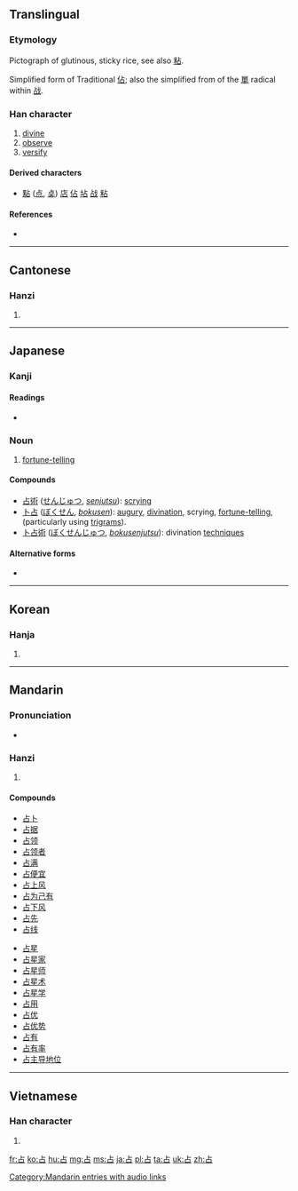 {{also|佔}}
==Translingual==
{{stroke order|strokes=5}}
{{stroke order|type=animate}}

===Etymology===
Pictograph of glutinous, sticky rice, see also [[粘]].

Simplified form of Traditional [[佔]]; also the simplified from of the [[單]] radical within [[战]].

===Han character===
{{Han char|rn=25|rad=卜|as=03|sn=5|four=2160<sub>0</sub>|canj=卜口 (YR)|ids=⿱[[卜|⺊]][[口]]}}

# [[divine]]
# [[observe]]
# [[versify]]

====Derived characters====
* [[點]] ([[点]], [[奌]]) [[店]] [[佔]] [[坫]] [[战]] [[粘]]

====References====
* {{Han ref|kx=0157.300|dkj=02780|dj=0361.190|hdz=10092.050|uh=5360|ud=21344|bh=A565|bd=42341}}

----

==Cantonese==
===Hanzi===
{{yue-hanzi|jyut=|y=jim1}}

# {{defn|lang=yue|sort=卜03}}

----

==Japanese==
===Kanji===
{{ja-kanji|grade=c|rs=卜03}}

====Readings====
* {{ja-readings|on=[[せん]] (sen)|kun=[[しめる]] (shimeru), [[うらなう]] (uranau), [[うらない]] (uranai)}}

===Noun===
{{ja-noun|うら}} 

# {{context|archaic|lang=ja|sort=うら}} [[fortune-telling]]

====Compounds====
{{der-top|Compounds}}
* [[占術]] ([[せんじゅつ]], ''[[senjutsu]]''): [[scrying]]
* [[卜占]] ([[ぼくせん]], ''[[bokusen]]''): [[augury]], [[divination]], scrying, [[fortune-telling]], (particularly using [[trigrams]]). 
* [[卜占術]] ([[ぼくせんじゅつ]], ''[[bokusenjutsu]]''): divination [[technique]]s
{{bottom}}

====Alternative forms====
* {{l|ja|卜}}

----

==Korean==
===Hanja===
{{ko-hanja|hangeul=점|rv=jeom|mr=chŏm}}

# {{defn|lang=ko|sort=卜03}}

----

==Mandarin==
===Pronunciation===
* {{audio|zh-zhàn.ogg|audio|lang=cmn}}

===Hanzi===
{{cmn-hanzi|pin=[[zhān]] ([[zhan1]])|wg=chan<sup>1</sup>}}

# {{defn|lang=cmn|sort=卜03}}

====Compounds====
{{top2}}
* [[占卜]]
* [[占据]]
* [[占领]]
* [[占领者]]
* [[占满]]
* [[占便宜]]
* [[占上风]]
* [[占为己有]]
* [[占下风]]
* [[占先]]
* [[占线]]
{{mid2}}
* [[占星]]
* [[占星家]]
* [[占星师]]
* [[占星术]]
* [[占星学]]
* [[占用]]
* [[占优]]
* [[占优势]]
* [[占有]]
* [[占有率]]
* [[占主导地位]]
{{bottom}}

[[Category:Mandarin entries with audio links]]

----

==Vietnamese==

===Han character===
{{vi-hantu|[[chiêm]], [[chăm]], [[chàm]], [[chễm]], [[chím]], [[chiếm]], [[giếm]], [[chầm]], [[chằm]], [[chem]], [[coi]], [[xem]]|rs=卜03}}

# {{defn|lang=vi|sort=卜03}}

[[fr:占]]
[[ko:占]]
[[hu:占]]
[[mg:占]]
[[ms:占]]
[[ja:占]]
[[pl:占]]
[[ta:占]]
[[uk:占]]
[[zh:占]]